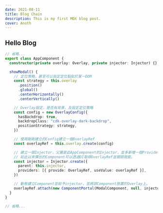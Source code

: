 ```yaml
---
date: 2021-08-11
title: Blog Chain
description: This is my first MDX blog post.
cover: Anoth
---
```


## Hello Blog

```typescript
// 省略...
export class AppComponent {
  constructor(private overlay: Overlay, private injector: Injector) {}

  showModal() {
    // 定位策略，甚至可以指定定位黏貼於某一DOM
    const strategy = this.overlay
      .position()
      .global()
      .centerHorizontally()
      .centerVertically()

    // Overlay設定，是否有背景，及設定定位策略
    const config = new OverlayConfig({
      hasBackdrop: true,
      backdropClass: "cdk-overlay-dark-backdrop",
      positionStrategy: strategy,
    })

    // 使用剛剛建立的Config建立一個OverlayRef
    const overlayRef = this.overlay.create(config)

    // 建立一個Injector，父層是此AppComponent的Injector，並多新增一個Provider，並帶上overlayRef
    // 如此以來彈出的Component可以透過DI取得OverlayRef並關閉視窗。
    const injector = Injector.create({
      parent: this.injector,
      providers: [{ provide: OverlayRef, useValue: overlayRef }],
    })

    // 動態建立Component並給予injector，並將該Component放置於Overlay上。
    overlayRef.attach(new ComponentPortal(ModalComponent, null, injector))
  }
}

// 省略...
```
